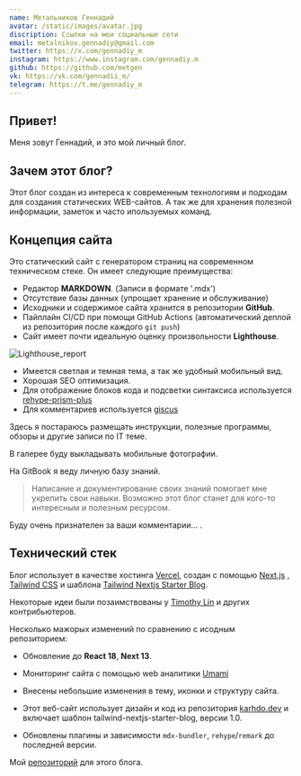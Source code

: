 ```yaml
---
name: Метальников Геннадий
avatar: /static/images/avatar.jpg
discription: Ссылки на мои социальные сети
email: metalnikov.gennadiy@gmail.com
twitter: https://x.com/gennadiy_m
instagram: https://www.instagram.com/gennadiy.m
github: https://github.com/metgen
vk: https://vk.com/gennadii_m/
telegram: https://t.me/gennadiy_m
---
```



## Привет! <Twemoji className="mx-2" emoji="waving hand" />

Меня зовут Геннадий, и это мой личный блог.

## Зачем этот блог?

Этот блог создан из интереса к современным технологиям и подходам для создания статических WEB-сайтов. А так же для хранения полезной информации, заметок и часто ипользуемых команд.

## Концепция сайта

Это статический сайт с генератором страниц на современном техническом стеке. Он имеет следующие преимущества:
- Редактор **MARKDOWN**. (Записи в формате '.mdx')
- Отсутствие базы данных (упрощает хранение и обслуживание)
- Исходники и содержимое сайта хранится в репозитории **GitHub**.
- Пайплайн CI/CD при помощи GitHub Actions (автоматический деплой из репозитория после каждого `git push`)
- Сайт имеет почти идеальную оценку произвольности **Lighthouse**.

![Lighthouse_report](/static/images/default/ligthouse_report.png)

- Имеется светлая и темная тема, а так же удобный мобильный вид.
- Хорошая SEO оптимизация.
- Для отображение блоков кода и подсветки синтаксиса используется [rehype-prism-plus](https://github.com/timlrx/rehype-prism-plus)
- Для комментариев используется [giscus](https://github.com/giscus/giscus)

Здесь я постараюсь размещать инструкции, полезные программы, обзоры и другие записи по IT теме.

В галерее буду выкладывать мобильные фотографии.

На GitBook я веду личную базу знаний.

> Написание и документирование своих знаний помогает мне укрепить свои навыки. Возможно этот блог станет для кого-то интересным и полезным ресурсом.

Буду очень признателен за ваши комментарии... <Twemoji emoji="clinking-beer-mugs" />.

## Технический стек

Блог использует в качестве хостинга [Vercel](https://vercel.com/), создан с помощью [Next.js](https://nextjs.org/) , [Tailwind CSS](https://tailwindcss.ru/) и шаблона [Tailwind Nextjs Starter Blog](https://tailwind-nextjs-starter-blog.vercel.app/).

Некоторые идеи были позаимствованы у [Timothy Lin](https://github.com/timlrx) и других контрибьютеров.

Несколько мажорых изменений по сравнению с исодным репозиторием:

- <Twemoji className="mr-2" emoji="atom-symbol" /> Обновление до **React 18**, **Next 13**.

- <Twemoji className="mr-2" emoji="bar-chart" /> Мониторинг сайта с помощью web аналитики [Umami](https://umami.is/)

- <Twemoji className="mr-2" emoji="eyes" /> Внесены небольшие изменения в тему, иконки и структуру сайта.

- <Twemoji className="mr-2" emoji="man-technologist" /> Этот веб-сайт использует дизайн и код из репозитория [karhdo.dev](https://github.com/Karhdo/karhdo.dev)
  и включает шаблон tailwind-nextjs-starter-blog, версии 1.0.

- <Twemoji className="mr-2" emoji="inbox-tray" /> Обновлены плагины и зависимости `mdx-bundler`, `rehype`/`remark` до последней
  версии.

Мой [репозиторий](https://github.com/metgen/metalnikovg.ru) для этого блога.
